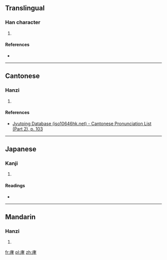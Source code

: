 ==Translingual==

===Han character===
{{Han char|rn=53|rad=广|as=07|sn=10|four=0024<sub>7</sub>|canj=戈十大木 (IJKD)|ids=⿸[[广]][[孝]]}}

# {{defn|Han|sort=广07}}

====References====
* {{Han ref|kx=0346.050|dkj=09321|dj=0656.020|hdz=20884.080|uh=5EA8|ud=24232|bh=D175|bd=53621}}

----

==Cantonese==

===Hanzi===
{{yue-hanzi|jyut=[[haau1]]|y=haau1}}

# {{defn|lang=yue|sort=广07}}

====References====
* [http://www.iso10646hk.net/jp/document/download.jsp Jyutping Database (iso10646hk.net) - Cantonese Pronunciation List (Part 2), p. 103]

----

==Japanese==

===Kanji===
{{ja-kanji|grade=|rs=广07}}

# {{defn|lang=ja|sort=广07}}

====Readings====
* {{ja-readings|on=[[こう]] (kō), [[けう]] (keu)|kun=}}

----

==Mandarin==

===Hanzi===
{{cmn-hanzi|pin=[[xiāo]] ([[xiao1]])|wg=hsiao<sup>1</sup>}}

# {{defn|lang=cmn|sort=广07}}

[[fr:庨]]
[[pl:庨]]
[[zh:庨]]
